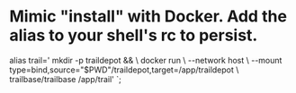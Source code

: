 
# Mimic "install" with Docker. Add the alias to your shell's rc to persist.
alias trail='
  mkdir -p traildepot && \\
  docker run \\
      --network host \\
      --mount type=bind,source="$PWD"/traildepot,target=/app/traildepot \\
      trailbase/trailbase /app/trail'
`;

<Tabs>
  <TabItem label="Linux/MacOS">
    <Code lang="sh" code={installMacLinux} frame={false} />
  </TabItem>

  <TabItem label="Windows">
    <Code lang="sh" code={installWindows} frame={false} />
  </TabItem>

  <TabItem label="Docker">
    <Code lang="sh" code={installDocker} frame={false} />
  </TabItem>
</Tabs>
